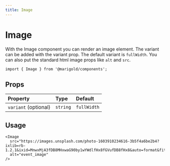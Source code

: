 ```yaml
---
title: Image
---
```


# Image

With the Image component you can render an image element.
The variant can be added with the variant prop. The default variant is `fullWidth`. You can also put the standard html image props like `alt` and `src`.

```tsx onlyCode
import { Image } from '@marigold/components';
```

## Props

| Property             | Type     | Default     |
| :------------------- | :------- | :---------- |
| `variant` (optional) | `string` | `fullWidth` |

## Usage

```tsx expandCode
<Image
  src="https://images.unsplash.com/photo-1603910234616-3b5f4a6be2b4?ixlib=rb-1.2.1&ixid=MnwxMjA3fDB8MHxwaG90by1wYWdlfHx8fGVufDB8fHx8&auto=format&fit=crop&w=687&q=80"
  alt="event_image"
/>
```
